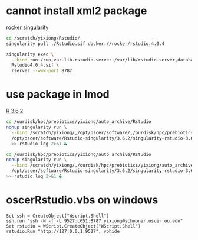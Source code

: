 
# cannot install xml2 package

[rocker singularity](https://www.rocker-project.org/use/singularity/)

```bash
cd /scratch/yixiong/Rstudio/
singularity pull ./Rstudio.sif docker://rocker/rstudio:4.0.4

singularity exec \
  --bind run:/run,var-lib-rstudio-server:/var/lib/rstudio-server,database.conf:/etc/rstudio/database.conf,/scratch/yixiong/,tmp:/tmp \
  Rstudio4.0.4.sif \
  rserver --www-port 8787
```

# use package in lmod

[R 3.6.2](https://github.com/nickjer/singularity-rstudio)

```bash
cd /ourdisk/hpc/prebiotics/yixiong/auto_archive/Rstudio
nohup singularity run \
  --bind /scratch/yixiong/,/opt/oscer/software/,/ourdisk/hpc/prebiotics/yixiong/auto_archive:/prebiotics,tmp:/tmp \
  /opt/oscer/software/Rstudio-singularity/3.6.2/singularity-rstudio-3.6.2.simg \
  >> rstudio.log 2>&1 &
```


```bash
cd /ourdisk/hpc/prebiotics/yixiong/auto_archive/Rstudio
nohup singularity run \
  --bind /scratch/yixiong/,/ourdisk/hpc/prebiotics/yixiong/auto_archive:/prebiotics,/opt/oscer/software/,tmp:/tmp \
  /opt/oscer/software/Rstudio-singularity/3.6.2/singularity-rstudio-3.6.2.simg \
>> rstudio.log 2>&1 &
```

# oscerRstudio.vbs on windows

```vbs
Set ssh = CreateObject("Wscript.Shell")
ssh.run "ssh -N -f -L 9527:c651:8787 yixiong@schooner.oscer.ou.edu"
Set rstudio = WScript.CreateObject("WScript.Shell")
rstudio.Run "http://127.0.0.1:9527", vbhide
```

  

